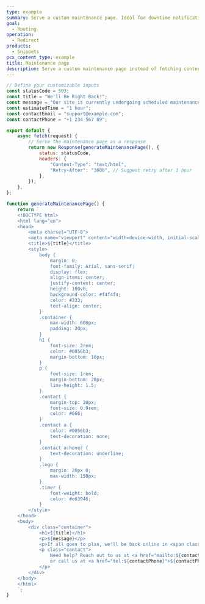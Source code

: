 ```yaml
---
type: example
summary: Serve a custom maintenance page. Ideal for downtime notifications, planned maintenance, or emergency messages.
goal:
  - Routing
operation:
  - Redirect
products:
  - Snippets
pcx_content_type: example
title: Maintenance page
description: Serve a custom maintenance page instead of fetching content from the origin server or cache. Ideal for downtime notifications, planned maintenance, or emergency messages.
---
```


```js
// Define your customizable inputs
const statusCode = 503;
const title = "We'll Be Right Back!";
const message = "Our site is currently undergoing scheduled maintenance. We’re working hard to bring you a better experience. Thank you for your patience and understanding.";
const estimatedTime = "1 hour";
const contactEmail = "support@example.com";
const contactPhone = "+1 234 567 89";

export default {
    async fetch(request) {
        // Serve the maintenance page as a response
        return new Response(generateMaintenancePage(), {
            status: statusCode,
            headers: {
                "Content-Type": "text/html",
                "Retry-After": "3600", // Suggest retry after 1 hour
            },
        });
    },
};

function generateMaintenancePage() {
    return `
    <!DOCTYPE html>
    <html lang="en">
    <head>
        <meta charset="UTF-8">
        <meta name="viewport" content="width=device-width, initial-scale=1.0">
        <title>${title}</title>
        <style>
            body {
                margin: 0;
                font-family: Arial, sans-serif;
                display: flex;
                align-items: center;
                justify-content: center;
                height: 100vh;
                background-color: #f4f4f4;
                color: #333;
                text-align: center;
            }
            .container {
                max-width: 600px;
                padding: 20px;
            }
            h1 {
                font-size: 2rem;
                color: #0056b3;
                margin-bottom: 10px;
            }
            p {
                font-size: 1rem;
                margin-bottom: 20px;
                line-height: 1.5;
            }
            .contact {
                margin-top: 20px;
                font-size: 0.9rem;
                color: #666;
            }
            .contact a {
                color: #0056b3;
                text-decoration: none;
            }
            .contact a:hover {
                text-decoration: underline;
            }
            .logo {
                margin: 20px 0;
                max-width: 150px;
            }
            .timer {
                font-weight: bold;
                color: #e63946;
            }
        </style>
    </head>
    <body>
        <div class="container">
            <h1>${title}</h1>
            <p>${message}</p>
            <p>If all goes to plan, we'll be back online in <span class="timer">${estimatedTime}</span>. 🚀</p>
            <p class="contact">
                Need help? Reach out to us at <a href="mailto:${contactEmail}">${contactEmail}</a>
                or call us at <a href="tel:${contactPhone}">${contactPhone}</a>.
            </p>
        </div>
    </body>
    </html>
    `;
}
```
